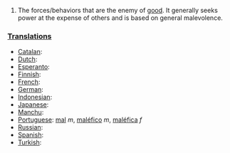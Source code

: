 #The forces/behaviors that are the enemy of [[good]].  It generally seeks power at the expense of others and is based on general malevolence.

===[[Translations]]===
*[[Catalan]]:
*[[Dutch]]:
*[[Esperanto]]:
*[[Finnish]]:
*[[French]]:
*[[German]]:
*[[Indonesian]]:
*[[Japanese]]:
*[[Manchu]]:
*[[Portuguese]]: [[mal]] ''m'', [[maléfico]] ''m'', [[maléfica]] ''f''
*[[Russian]]:
*[[Spanish]]:
*[[Turkish]]: